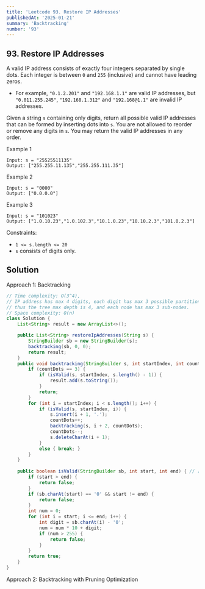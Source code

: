 ```yaml
---
title: 'Leetcode 93. Restore IP Addresses'
publishedAt: '2025-01-21'
summary: 'Backtracking'
number: '93'
---
```


## 93. Restore IP Addresses

A valid IP address consists of exactly four integers separated by single dots. Each integer is between `0` and `255` (inclusive) and cannot have leading zeros.

- For example, `"0.1.2.201"` and `"192.168.1.1"` are valid IP addresses, but `"0.011.255.245"`, `"192.168.1.312"` and `"192.168@1.1"` are invalid IP addresses.

Given a string `s` containing only digits, return all possible valid IP addresses that can be formed by inserting dots into `s`. You are not allowed to reorder or remove any digits in `s`. You may return the valid IP addresses in any order.


Example 1
`````
Input: s = "25525511135"
Output: ["255.255.11.135","255.255.111.35"]
`````

Example 2
`````
Input: s = "0000"
Output: ["0.0.0.0"]
`````

Example 3
`````
Input: s = "101023"
Output: ["1.0.10.23","1.0.102.3","10.1.0.23","10.10.2.3","101.0.2.3"]
`````


Constraints:

- `1 <= s.length <= 20`
- `s` consists of digits only.


## Solution
Approach 1: Backtracking
````JAVA
// Time complexity: O(3^4), 
// IP address has max 4 digits, each digit has max 3 possible partitions,
// thus the tree max depth is 4, and each node has max 3 sub-nodes.
// Space complexity: O(n)
class Solution {
    List<String> result = new ArrayList<>();

    public List<String> restoreIpAddresses(String s) {
        StringBuilder sb = new StringBuilder(s);
        backtracking(sb, 0, 0);
        return result;
    }
    public void backtracking(StringBuilder s, int startIndex, int countDots) {
        if (countDots == 3) {
            if (isValid(s, startIndex, s.length() - 1)) {
                result.add(s.toString());
            }
            return;
        }
        for (int i = startIndex; i < s.length(); i++) {
            if (isValid(s, startIndex, i)) {
                s.insert(i + 1, '.');
                countDots++;
                backtracking(s, i + 2, countDots);
                countDots--;
                s.deleteCharAt(i + 1);
            }
            else { break; }
        }
    }
    
    public boolean isValid(StringBuilder sb, int start, int end) { // [start, end]
        if (start > end) {
            return false;
        }
        if (sb.charAt(start) == '0' && start != end) {
            return false;
        }
        int num = 0;
        for (int i = start; i <= end; i++) {
            int digit = sb.charAt(i) - '0';
            num = num * 10 + digit;
            if (num > 255) {
                return false;
            }
        }
        return true;
    }
}
````

Approach 2: Backtracking with Pruning Optimization